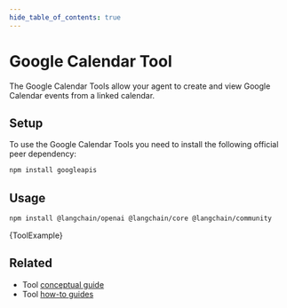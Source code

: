 ```yaml
---
hide_table_of_contents: true
---
```



# Google Calendar Tool

The Google Calendar Tools allow your agent to create and view Google Calendar events from a linked calendar.

## Setup

To use the Google Calendar Tools you need to install the following official peer dependency:

```bash npm2yarn
npm install googleapis
```

## Usage



<IntegrationInstallTooltip></IntegrationInstallTooltip>

```bash npm2yarn
npm install @langchain/openai @langchain/core @langchain/community
```

<CodeBlock language="typescript">{ToolExample}</CodeBlock>

## Related

- Tool [conceptual guide](/docs/concepts/tools)
- Tool [how-to guides](/docs/how_to/#tools)
